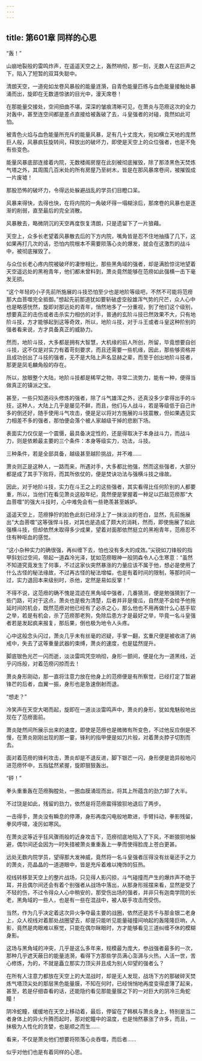 ```yaml
---
---
---
```

title: 第601章 同样的心思
---



“轰！”

山崩地裂般的雷鸣炸声，在遥遥天空之上，轰然响彻，那一刻，无数人在这巨声之下，陷入了短暂的双耳失聪中。

清朗天空，一道宛如龙卷风暴般的能量涟漪，自青色能量匹练与血色能量接触处暴涌而出，旋即在无数道惊骇的目光中，漫天席卷！

在那能量交接处，空间扭曲不堪，深深的皱痕清晰可见，在萧炎与范痨这次的全力对轰中，甚至连空间都是差点直接给被轰破了去，斗皇强者的对碰，竟然如此可怕。

被青色火焰与血色能量所充斥的能量风暴，足有几十丈庞大，宛如横立天地的庞然巨人般，风暴疯狂旋转间，释放出的破坏力，即使是天空上的众位强者，也是不免有些变色。

能量风暴底部连接着内院，无数楼阁房屋在此刻被彻底摧毁，除了那漆黑色天焚炼气塔之外，其周围几百米处的所有房屋乃至树木，皆是在那风暴席卷间，被摧毁成一片废墟！

那股恐怖的破坏力，令得远处躲避战乱的学员们目瞪口呆。

风暴来得快，去得也快，在将内院的一角破坏得一塌糊涂后，那席卷的风暴也是逐渐的削弱，直至最后的完全消散。

风暴散去，略微阴沉的天空再度恢复清朗，只是遗留下了一片狼藉。

天空上，众多长老望着风暴散去后的下方内院，嘴角皆是忍不住地抽搐了几下，这如果再打几次的话，恐怕内院根本不需要陨落心炎的爆发，就会在这激烈的战斗中，被彻底摧毁了。

与众位长老心疼内院被破坏的凄惨相比，那些黑角域的强者，却是满脸惊诧地望着天空遥远处的黑袍青年，他们都未曾料到，萧炎竟然能够在范痨如此强横一击下毫发无损。

“这个年轻的小子先前所施展的斗技恐怕至少也是地阶等级吧，不然不可能将范痨那大血菩噬完全抵御。”想起先前那道犹如要斩破虚空般雄浑气势的尺芒，众人心中也是略感恍然，旋即对那远处的青年，悄然地多了一分重视，到了他们这个级别，想要真正的击伤或者击杀实力相仿的对手，普通的玄阶斗技已然效果不大，只有地阶斗技，方才能够起到这等奇效，所以，地阶斗技，对于斗王或者斗皇这种阶别的强者看来说，方才具备真正的威胁力。

然而，地阶斗技，大多都是拥有大智慧，大机缘的前人所创，所留，毕竟想要自创斗技，这不仅是对实力有着苛刻要求，而且还需要一些机缘，因此，那些够资格并且成功创出了斗技的强者，无不是大陆上声名显赫之辈，而至于创出地阶斗技者，那更是凤毛麟角般的存在。

所以，放眼整个大陆，地阶斗技都是稀罕之物，寻常二流势力，能有一种，便得当做真正的镇派之宝。

甚至，一些只知道闷头修炼的强者，除了斗气雄浑之外，还真没多少拿得出手的斗技，这种人，大陆上几乎是屡见不鲜，而且，他们与人战斗，若是等级低于自己许多的倒还好，随手使用斗气攻击，便是足以将对方施展的斗技震散，但如果遇见实力相差不多的强者，那怕便会落个被人家越级干掉的悲剧下场。

表面实力仅仅是一个震慑，最具备决定性的，还是得取决于本身战斗力，而战斗力，则是依赖最主要的三个条件：本身等级实力，功法，斗技。

三种条件，若是全部具备，越级甚至越阶挑战，并不难……

萧炎则正是这种人，一路而来，所遇对手，大多都比他强，然而这些强者，大部分都是成了其手下败将，而其所依仗的，便是焚诀功法与强横斗技之缘故。

因此，对于地阶斗技，实力在斗王之上的这些强者，其实看得比任何阶别的人都要重，所以，当他们在看见萧炎这般年纪，竟然便是掌握着一种足以匹敌范痨那“大血菩噬”的强大斗技时，心中难免会有一些艳羡甚至嫉妒。

遥遥天空上，范痨狰狞的脸色此刻已经浮上了一抹淡淡的苍白，显然，先前施展出“大血菩噬”这等强悍斗技，对其也是造成了颇大的消耗，然而，即使施展了如此强横斗技，但却依然未取得多少成果，望着对面那依然挺立的黑袍青年，范痨忍不住有种呕血的感觉。

“这小杂种实力的确很强，再纠缠下去，怕也没有多大的成效。”尖锐如刀锋般的指甲斜划过空间，带起一道森冷光泽，犹如范痨眼神一般阴森令人心生寒意：“虽然不知道究竟发生了何事，不过这家伙突然暴涨的力量应该不属于他，想必是使用了什么古怪的秘法缘故，不过再古怪的秘法增幅，也是有着时间的限制，等那时间一过，实力退回本来级别时，杀他，定然是易如反掌！”

不得不说，这范痨的确不愧是混迹在黑角域中强者，几番猜测，便是勉强猜到了一些门路，可对于这点，萧炎也是极为清楚，后者并非是傻瓜，自然是不会给予他拖延时间的机会，既然范痨对他已经有了必杀之心，那么他也不用再做什么心慈手软之举，若是有机会，杀了范痨那老狗，免除后患方才是最好之举，毕竟一名斗皇强者若是发起疯来报复，那后果，倒也极为地令人头疼。

心中这般念头闪过，萧炎几乎未有丝毫的迟疑，手掌一翻，玄重尺便是被收进了纳戒中，失去了这等重量武器的束缚，萧炎的速度，也是猛然提升。

脚底银色光芒一闪而逝，淡淡雷鸣凭空响彻，身形一颤间，便是化为一道黑线，近乎闪烁般，对着范痨闪掠而去！

萧炎身形刚动，那一直将注意力放在他身上的范痨便是有所察觉，已经打定了暂避锋芒的后者，血翼一振，身形也是急速倒射而退。

“想走？”

冷笑声在天空大喝而起，旋即在一道淡淡雷鸣声中，萧炎的身形，犹如鬼魅般地出现在了范痨面前。

萧炎陡然间所展示出来的速度，即使是范痨也是微微有所变色，不过他反应倒是不慢，在萧炎刚刚出现的那一霎，锋利的指甲便是如刀片般，对着萧炎脖子切割而去。

面对着范痨的锋利攻击，萧炎却是不退反进，脚下银芒一闪，身形便是诡异般地闪进范痨怀中，五指猛然紧握，旋即狠狠轰出。

“砰！”

拳头重重轰在范痨胸膛处，一圈血膜涌现而出，将其上所蕴含的劲力卸了大半。

不过饶是如此，残留的劲力，依然是将范痨震得狼狈地退后了两步。

一击得手，萧炎没有瞬息的停滞，身形再度闪电般地欺进，手臂抖动，拳影残留，拳风呼啸，凌厉如寒风。

在萧炎这等近乎狂风骤雨般的近身攻击下，范痨彻底地陷入了下风，不断狼狈地躲避，偶尔间还会因为一时失措被萧炎重重轰上一拳而使得脸庞上苍白更甚。

远处无数内院学员，望得那大发神威，竟然将一名斗皇强者压得没有丝毫还手之力的萧炎，亮晶晶的一道道眼中，皆是充斥着难以掩饰的狂热。

视线转移至天空上的整片战场，只见得人影闪掠，斗气碰撞而产生的爆炸声不绝于耳，并且偶尔间还会有着个别强者从战场中落出，从那身形摇摆来看，显然是受了不轻的伤，不过令得众人心中稍安的，那受伤出场的强者，并非只有迦南学院的长老，黑角域的一些人，也是有一些在混战中，被人联手攻击而受伤。

当然，作为几乎决定着这次异火争夺最主要的战圈，依然还是苏千与那金银二老身上，众人视线对着那处战圈望去，却是只能听见能量碰撞间响起的轰隆隆巨响，人影，竟然是肉眼难以察觉，只能在偶尔眯眼时，方才能够看见三道纠缠不休的模糊身影。

这场与黑角域的冲突，几乎是这么多年来，规模最为庞大，参战强者最多的一次，那种几乎遮天蔽日的能量涟漪，看得下方那些学员满心澎湃与火热，人活一世，苦心修炼，为的，不就是矗立那实力顶尖并且成为别人仰望的强者么？

在所有人注意力都放在天空上的大混战时，却是无人发现，战场下方的那破碎天焚炼气塔顶尖处的那层黑色能量膜，不知在何时，已经悄悄地再度变得虚薄了起来，甚至，若是仔细杳看的话，还能隐约看见那能量膜之下的一对巨大的阴冷三角蛇瞳！

阴冷蛇瞳，缓缓地在天空上移动着，最后，停留在了韩枫与萧炎身上，特别是当二者身体上的异火升腾而起时，那对蛇瞳中的温度，也是悄然暴涨了许多，而且，一抹极为人性化的贪婪，也是顺之而生……

看来，不仅是萧炎他们想要将陨落心炎吞噬，而后者……

似乎对他们也是有着同样的心思。